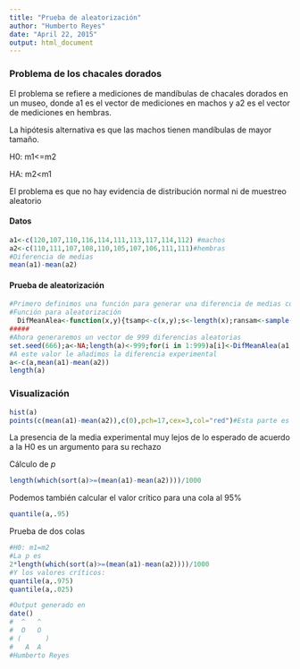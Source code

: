 ```yaml
---
title: "Prueba de aleatorización"
author: "Humberto Reyes"
date: "April 22, 2015"
output: html_document
---
```


### Problema de los chacales dorados

<p>El problema se refiere a mediciones de mandíbulas de chacales dorados en un museo, donde a1 es el vector de mediciones en machos y a2 es el vector de mediciones en hembras.


La hipótesis alternativa es que las machos tienen mandíbulas de mayor tamaño.

H0: m1<=m2

HA: m2<m1

El problema es que no hay evidencia de distribución normal ni de muestreo aleatorio</p>




#### Datos

```r
a1<-c(120,107,110,116,114,111,113,117,114,112) #machos
a2<-c(110,111,107,108,110,105,107,106,111,111)#hembras
#Diferencia de medias
mean(a1)-mean(a2)
```

#### Prueba de aleatorización

```r
#Primero definimos una función para generar una diferencia de medias con datos aleatorizados
#Función para aleatorización
  DifMeanAlea<-function(x,y){tsamp<-c(x,y);s<-length(x);ransam<-sample(tsamp,replace=F);mean(ransam[1:s])-mean(ransam[{1+s}:{2*s}])} # x e y son vectores de datos muestrales
#####
#Ahora generaremos un vector de 999 diferencias aleatorias
set.seed(666);a<-NA;length(a)<-999;for(i in 1:999)a[i]<-DifMeanAlea(a1,a2)
#A este valor le añadimos la diferencia experimental
a<-c(a,mean(a1)-mean(a2))
length(a)
```

### Visualización

```r
hist(a)
points(c(mean(a1)-mean(a2)),c(0),pch=17,cex=3,col="red")#Esta parte es para marcar la media experimental
```

La presencia de la media experimental muy lejos de lo esperado de acuerdo a la H0 es un argumento para su rechazo


Cálculo de $p$

```r
length(which(sort(a)>=(mean(a1)-mean(a2))))/1000
```

Podemos también calcular el valor crítico para una cola al 95%

```r
quantile(a,.95)
```

Prueba de dos colas

```r
#H0: m1=m2
#La p es 
2*length(which(sort(a)>=(mean(a1)-mean(a2))))/1000
#Y los valores críticos:
quantile(a,.975)
quantile(a,.025)
```

```r
#Output generado en
date()
#  ^   ^
#  O   O
# (      )
#   A  A
#Humberto Reyes
```

